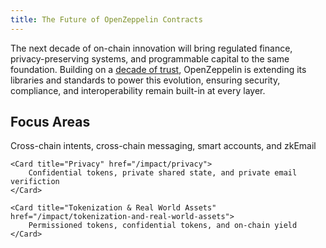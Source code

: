 ```yaml
---
title: The Future of OpenZeppelin Contracts
---
```


The next decade of on-chain innovation will bring regulated finance, privacy-preserving systems, and programmable capital to the same foundation. Building on a [decade of trust](/impact/contracts-impact), OpenZeppelin is extending its libraries and standards to power this evolution, ensuring security, compliance, and interoperability remain built-in at every layer.

## Focus Areas

<Cards>
    <Card title="Chain Abstraction" href="/impact/chain-abstraction">
        Cross-chain intents, cross-chain messaging, smart accounts, and zkEmail
    </Card>

    <Card title="Privacy" href="/impact/privacy">
        Confidential tokens, private shared state, and private email verifiction
    </Card>

    <Card title="Tokenization & Real World Assets" href="/impact/tokenization-and-real-world-assets">
        Permissioned tokens, confidential tokens, and on-chain yield
    </Card>
</Cards>
